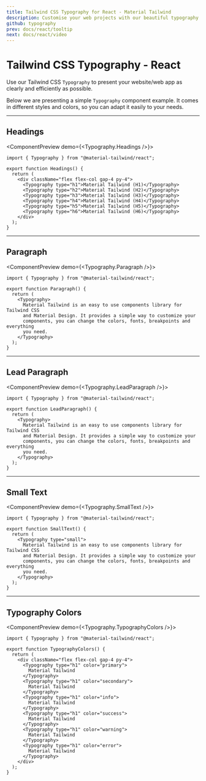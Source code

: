 ```yaml
---
title: Tailwind CSS Typography for React - Material Tailwind
description: Customise your web projects with our beautiful typography component for Tailwind CSS and React using Material Design guidelines.
github: typography
prev: docs/react/tooltip
next: docs/react/video
---
```


# Tailwind CSS Typography - React

Use our Tailwind CSS `Typography` to present your website/web app as clearly and efficiently as possible.

Below we are presenting a simple `Typography` component example. It comes in different styles and colors, so you can adapt it easily to your needs.

---

## Headings

<ComponentPreview demo={<Typography.Headings />}>
```tsx
import { Typography } from "@material-tailwind/react";

export function Headings() {
  return (
    <div className="flex flex-col gap-4 py-4">
      <Typography type="h1">Material Tailwind (H1)</Typography>
      <Typography type="h2">Material Tailwind (H2)</Typography>
      <Typography type="h3">Material Tailwind (H3)</Typography>
      <Typography type="h4">Material Tailwind (H4)</Typography>
      <Typography type="h5">Material Tailwind (H5)</Typography>
      <Typography type="h6">Material Tailwind (H6)</Typography>
    </div>
  );
}

```
</ComponentPreview>

---

## Paragraph

<ComponentPreview demo={<Typography.Paragraph />}>
```tsx
import { Typography } from "@material-tailwind/react";

export function Paragraph() {
  return (
    <Typography>
      Material Tailwind is an easy to use components library for Tailwind CSS
      and Material Design. It provides a simple way to customize your
      components, you can change the colors, fonts, breakpoints and everything
      you need.
    </Typography>
  );
}
```
</ComponentPreview>

---

## Lead Paragraph

<ComponentPreview demo={<Typography.LeadParagraph />}>
```tsx
import { Typography } from "@material-tailwind/react";

export function LeadParagraph() {
  return (
    <Typography>
      Material Tailwind is an easy to use components library for Tailwind CSS
      and Material Design. It provides a simple way to customize your
      components, you can change the colors, fonts, breakpoints and everything
      you need.
    </Typography>
  );
}
```
</ComponentPreview>

---

## Small Text

<ComponentPreview demo={<Typography.SmallText />}>
```tsx
import { Typography } from "@material-tailwind/react";

export function SmallText() {
  return (
    <Typography type="small">
      Material Tailwind is an easy to use components library for Tailwind CSS
      and Material Design. It provides a simple way to customize your
      components, you can change the colors, fonts, breakpoints and everything
      you need.
    </Typography>
  );
}
```
</ComponentPreview>

---

## Typography Colors

<ComponentPreview demo={<Typography.TypographyColors />}>
```tsx
import { Typography } from "@material-tailwind/react";

export function TypographyColors() {
  return (
    <div className="flex flex-col gap-4 py-4">
      <Typography type="h1" color="primary">
        Material Tailwind
      </Typography>
      <Typography type="h1" color="secondary">
        Material Tailwind
      </Typography>
      <Typography type="h1" color="info">
        Material Tailwind
      </Typography>
      <Typography type="h1" color="success">
        Material Tailwind
      </Typography>
      <Typography type="h1" color="warning">
        Material Tailwind
      </Typography>
      <Typography type="h1" color="error">
        Material Tailwind
      </Typography>
    </div>
  );
}
```
</ComponentPreview>
